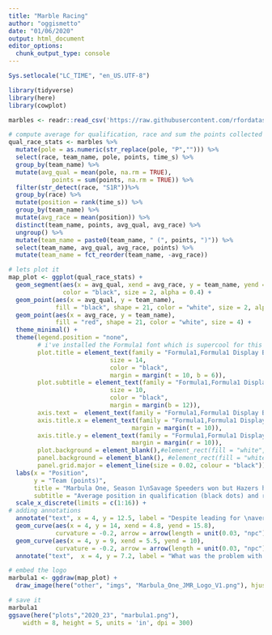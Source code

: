 ```yaml
---
title: "Marble Racing"
author: "oggismetto"
date: "01/06/2020"
output: html_document
editor_options: 
  chunk_output_type: console
---
```


```r

Sys.setlocale("LC_TIME", "en_US.UTF-8")

library(tidyverse)
library(here)
library(cowplot)

marbles <- readr::read_csv('https://raw.githubusercontent.com/rfordatascience/tidytuesday/master/data/2020/2020-06-02/marbles.csv')

```

```r

# compute average for qualification, race and sum the points collected 
qual_race_stats <- marbles %>%
  mutate(pole = as.numeric(str_replace(pole, "P",""))) %>%
  select(race, team_name, pole, points, time_s) %>%
  group_by(team_name) %>%
  mutate(avg_qual = mean(pole, na.rm = TRUE),
            points = sum(points, na.rm = TRUE)) %>%
  filter(str_detect(race, "S1R"))%>% 
  group_by(race) %>%
  mutate(position = rank(time_s)) %>%
  group_by(team_name) %>%
  mutate(avg_race = mean(position)) %>%
  distinct(team_name, points, avg_qual, avg_race) %>%
  ungroup() %>%
  mutate(team_name = paste0(team_name, " (", points, ")")) %>%
  select(team_name, avg_qual, avg_race, points) %>%
  mutate(team_name = fct_reorder(team_name, -avg_race))

# lets plot it
map_plot <- ggplot(qual_race_stats) +
  geom_segment(aes(x = avg_qual, xend = avg_race, y = team_name, yend = team_name), 
               color = "black", size = 2, alpha = 0.4) +
  geom_point(aes(x = avg_qual, y = team_name), 
             fill = "black", shape = 21, color = "white", size = 2, alpha = 0.6) +
  geom_point(aes(x = avg_race, y = team_name), 
             fill = "red", shape = 21, color = "white", size = 4) +
  theme_minimal() +
  theme(legend.position = "none",
        # i've installed the Formula1 font which is supercool for this kind of plots
        plot.title = element_text(family = "Formula1,Formula1 Display Bold",
                            size = 14, 
                            color = "black", 
                            margin = margin(t = 10, b = 6)),
        plot.subtitle = element_text(family = "Formula1,Formula1 Display Bold",
                            size = 10, 
                            color = "black", 
                            margin = margin(b = 12)),
        axis.text =  element_text(family = "Formula1,Formula1 Display Bold", color= "black"),
        axis.title.x = element_text(family = "Formula1,Formula1 Display Bold", color= "black", 
                                  margin = margin(t = 10)),
        axis.title.y = element_text(family = "Formula1,Formula1 Display Bold", color= "black", 
                                  margin = margin(r = 10)),
        plot.background = element_blank(),#element_rect(fill = "white", color = NA),
        panel.background = element_blank(), #element_rect(fill = "white", color = NA), ##d50000
        panel.grid.major = element_line(size = 0.02, colour = "black")) +
  labs(x = "Position",
       y = "Team (points)",
       title = "Marbula One, Season 1\nSavage Speeders won but Hazers had the best stats",
       subtitle = "Average position in qualification (black dots) and race (red dots)") +
  scale_x_discrete(limits = c(1:16)) +
# adding annotations
  annotate("text", x = 4, y = 12.5, label = "Despite leading for \naverage position Hazers \nended 2nd in the \nChampionship standings", size = 3)+ 
  geom_curve(aes(x = 4, y = 14, xend = 4.8, yend = 15.8), 
             curvature = -0.2, arrow = arrow(length = unit(0.03, "npc"))) + 
  geom_curve(aes(x = 4, y = 9, xend = 5.5, yend = 10), 
             curvature = -0.2, arrow = arrow(length = unit(0.03, "npc"))) +
  annotate("text",  x = 4, y = 7.2, label = "What was the problem with \nMellow Yellow? \nSecond best performers in \nqualifications but loosing this \nbig advantage during races", size = 3)

# embed the logo
marbula1 <- ggdraw(map_plot) +
  draw_image(here("other", "imgs", "Marbula_One_JMR_Logo_V1.png"), hjust = 0, x = 0.35, y = 0.22, scale = 0.3)

# save it
marbula1
ggsave(here("plots","2020_23", "marbula1.png"), 
    width = 8, height = 5, units = 'in', dpi = 300)

```

